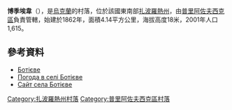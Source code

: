 {{coord|46|40|54|N|35|49|59|E|scale:100000|display=title}}

'''博季埃韋'''（{{lang-uk|Ботієве}}），是[[烏克蘭|烏克蘭]]的村落，位於該國東南部[[扎波羅熱州|扎波羅熱州]]，由[[普里阿佐夫西克區|普里阿佐夫西克區]]負責管轄，始建於1862年，面積4.14平方公里，海拔高度18米，2001年人口1,615。

==參考資料==
*[http://w1.c1.rada.gov.ua/pls/z7502/A005?rdat1=23.03.2012&rf7571=12816 Ботієве]{{dead link|date=2017年11月 |bot=InternetArchiveBot |fix-attempted=yes }}
* [http://weather.in.ua/ua/zaporozhskaja/1918 Погода в селі Ботієве] {{Wayback|url=http://weather.in.ua/ua/zaporozhskaja/1918 |date=20111220050959 }}
* [https://web.archive.org/web/20160422020116/http://botievo.org.ua/ Сайт села Ботієве] {{ref-ru}}

[[Category:扎波羅熱州村落|Category:扎波羅熱州村落]]
[[Category:普里阿佐夫西克區村落|Category:普里阿佐夫西克區村落]]


{{Zaporizhia-geo-stub}}